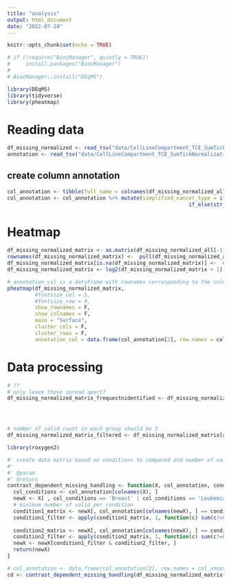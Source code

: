 ```yaml
---
title: "analysis"
output: html_document
date: "2022-07-24"
---
```


```r
knitr::opts_chunk$set(echo = TRUE)
```



```r
# if (!require("BiocManager", quietly = TRUE))
#     install.packages("BiocManager")
# 
# BiocManager::install("DEqMS")
```

```r
library(DEqMS)
library(tidyverse)
library(pheatmap)
```


# Reading data
```r
df_missing_normalized <- read_tsv("data/CellLineCompartment_TCE_SumTickNormalization.tsv", skip=2)
annotation <- read_tsv("data/CellLineCompartment_TCE_SumTickNormalization.tsv", n_max=3, col_select = c(-1), col_names = F)
```

## create column annotation
```r
col_annotation <- tibble(full_name = colnames(df_missing_normalized_all[2:ncol(df_missing_normalized_all)]))
col_annotation <- col_annotation %>% mutate(simplified_cancer_type = if_else(str_detect(full_name, 'Breast'), 'Breast', 
                                                           if_else(str_detect(full_name, 'Leukemia'), 'Leukemia', 'Other')))
```


# Heatmap

```r
df_missing_normalized_matrix <- as.matrix(df_missing_normalized_all[-1])
rownames(df_missing_normalized_matrix) <-  pull(df_missing_normalized_all[1])
df_missing_normalized_matrix[is.na(df_missing_normalized_matrix)] <-  0
df_missing_normalized_matrix <- log2(df_missing_normalized_matrix + 1)

# annotation_col is a dataframe with rownames corresponding to the colnames in the feeded matrix
pheatmap(df_missing_normalized_matrix,
         #fontsize_col = 5, 
         #fontsize_row = 4,
         show_rownames = F,
         show_colnames = F,
         main = "Surface", 
         cluster_cols = F,
         cluster_rows = F,
         annotation_col = data.frame(col_annotation[2], row.names = col_annotation$full_name))
```

# Data processing
```r
# ??
# only leave those spread apart? 
df_missing_normalized_matrix_frequestnidentified <- df_missing_normalized_matrix[apply(df_missing_normalized_matrix, 1, function(c) sd(c)>0.1),]




# number of valid count in each group should be 2
df_missing_normalized_matrix_filtered <- df_missing_normalized_matrix[apply(df_missing_normalized_matrix, 1, function(c) sum(c!=0) >= 5), ]
```

```r
library(roxygen2)

#' create data matrix based on conditions to compared and number of valid values per condition
#' 
#' @param 
#' @return
contrast_dependent_missing_handling <- function(X, col_annotation, condition1, condition2, min_num_valids) {
  col_conditions <- col_annotation[colnames(X), ]
  newX <- X[ , col_conditions == 'Breast' | col_conditions == 'Leukemia']
  # minimum number of valid per condition
  condition1_matrix <- newX[, col_annotation[colnames(newX), ] == condition1]
  condition1_filter <- apply(condition1_matrix, 1, function(c) sum(c!=0) >= min_num_valids)
  
  condition2_matrix <- newX[, col_annotation[colnames(newX), ] == condition2]
  condition2_filter <- apply(condition2_matrix, 1, function(c) sum(c!=0) >= min_num_valids)
  newX <- newX[condition1_filter & condition2_filter, ]
  return(newX)
}
```

```r
# col_annotation <- data.frame(col_annotation[2], row.names = col_annotation$full_name)
cd <- contrast_dependent_missing_handling(df_missing_normalized_matrix, col_annotation, 'Breast', 'Leukemia', 2)
```

